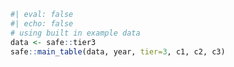 ```r
#| eval: false
#| echo: false
# using built in example data 
data <- safe::tier3
safe::main_table(data, year, tier=3, c1, c2, c3)
```
